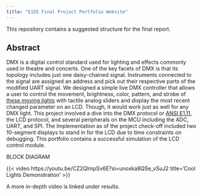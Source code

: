 ```yaml
---
title: "E155 Final Project Portfolio Website"
---
```


This repository contains a suggested structure for the final report.

## Abstract
DMX is a digital control standard used for lighting and effects commonly used in theatre and concerts. One of the key facets of DMX is that its topology includes just one daisy-chained signal. Instruments connected to the signal are assigned an address and pick out their respective parts of the modified UART signal. We designed a simple live DMX controller that allows a user to control the movement, brightness, color, pattern, and strobe of [these moving lights](https://www.uking-online.com/wp-content/uploads/2020/10/ZQ-B147.pdf) with tactile analog sliders and display the most recent changed parameter on an LCD. Though, it would work just as well for any DMX light. This project involved a dive into the DMX protocol or [ANSI E1.11](https://tsp.esta.org/tsp/documents/docs/ANSI%20E1.11%20-%202024.pdf), the LCD protocol, and several peripherals on the MCU including the ADC, UART, and SPI. The Implementation as of the project check-off included two 10-segment displays to stand in for the LCD due to time constraints on debugging. This portfolio contains a successful simulation of the LCD control module. 

BLOCK DIAGRAM

{{< video https://youtu.be/CZ2QlmpSv6E?si=unoxka8QSe_vSuJ2 
title=’Cool Lights Demonstration’ >}}

A more in-depth video is linked under results.
